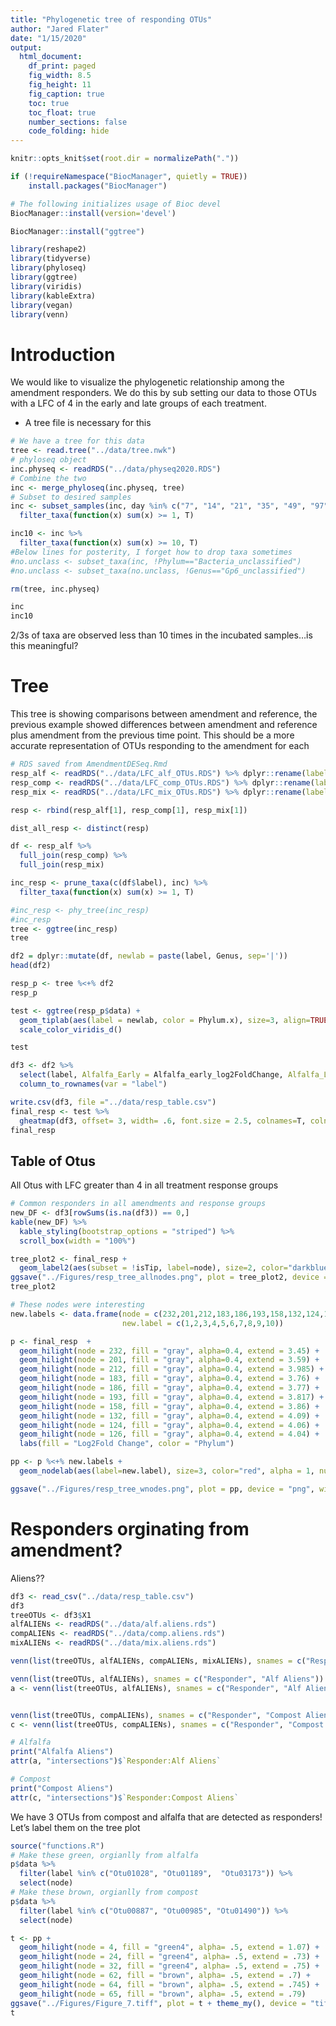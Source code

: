 ```yaml
---
title: "Phylogenetic tree of responding OTUs"
author: "Jared Flater"
date: "1/15/2020"
output:
  html_document:
    df_print: paged
    fig_width: 8.5
    fig_height: 11
    fig_caption: true
    toc: true
    toc_float: true
    number_sections: false
    code_folding: hide
---
```

```r
knitr::opts_knit$set(root.dir = normalizePath("."))
```

```r
if (!requireNamespace("BiocManager", quietly = TRUE))
    install.packages("BiocManager")

# The following initializes usage of Bioc devel
BiocManager::install(version='devel')

BiocManager::install("ggtree")
```

```r
library(reshape2)
library(tidyverse)
library(phyloseq)
library(ggtree)
library(viridis)
library(kableExtra)
library(vegan)
library(venn)
```
# Introduction
We would like to visualize the phylogenetic relationship among the amendment responders. We do this by sub setting our data to those OTUs with a LFC of 4 in the early and late groups of each treatment. 

* A tree file is necessary for this
```r
# We have a tree for this data
tree <- read.tree("../data/tree.nwk")
# phyloseq object
inc.physeq <- readRDS("../data/physeq2020.RDS")
# Combine the two
inc <- merge_phyloseq(inc.physeq, tree)
# Subset to desired samples
inc <- subset_samples(inc, day %in% c("7", "14", "21", "35", "49", "97")) %>%
  filter_taxa(function(x) sum(x) >= 1, T) 

inc10 <- inc %>%
  filter_taxa(function(x) sum(x) >= 10, T)
#Below lines for posterity, I forget how to drop taxa sometimes
#no.unclass <- subset_taxa(inc, !Phylum=="Bacteria_unclassified")
#no.unclass <- subset_taxa(no.unclass, !Genus=="Gp6_unclassified")

rm(tree, inc.physeq)
```
```r
inc
inc10
```
2/3s of taxa are observed less than 10 times in the incubated samples...is this meaningful? 

# Tree     

This tree is showing comparisons between amendment and reference, the previous example showed differences between amendment and reference plus amendment from the previous time point. This should be a more accurate representation of OTUs responding to the amendment for each 

```r
# RDS saved from AmendmentDESeq.Rmd
resp_alf <- readRDS("../data/LFC_alf_OTUs.RDS") %>% dplyr::rename(label = OTU)
resp_comp <- readRDS("../data/LFC_comp_OTUs.RDS") %>% dplyr::rename(label = OTU)
resp_mix <- readRDS("../data/LFC_mix_OTUs.RDS") %>% dplyr::rename(label = OTU)

resp <- rbind(resp_alf[1], resp_comp[1], resp_mix[1])

dist_all_resp <- distinct(resp)

df <- resp_alf %>%
  full_join(resp_comp) %>%
  full_join(resp_mix)
```

```r
inc_resp <- prune_taxa(c(df$label), inc) %>%
  filter_taxa(function(x) sum(x) >= 1, T)
```

```r
#inc_resp <- phy_tree(inc_resp)
#inc_resp
tree <- ggtree(inc_resp)
tree
```
```r
df2 = dplyr::mutate(df, newlab = paste(label, Genus, sep='|'))
head(df2)
```
```r
resp_p <- tree %<+% df2 
resp_p  

test <- ggtree(resp_p$data) +
  geom_tiplab(aes(label = newlab, color = Phylum.x), size=3, align=TRUE, linesize=.5) +
  scale_color_viridis_d()

test

```
```r

df3 <- df2 %>%
  select(label, Alfalfa_Early = Alfalfa_early_log2FoldChange, Alfalfa_Late = Alfalfa_late_log2FoldChange, Compost_Early = Compost_early_log2FoldChange, Compost_Late = Compost_late_log2FoldChange, Mix_Early = Mix_early_log2FoldChange, Mix_Late = Mix_late_log2FoldChange) %>%
  column_to_rownames(var = "label")

write.csv(df3, file ="../data/resp_table.csv")
final_resp <- test %>% 
  gheatmap(df3, offset= 3, width= .6, font.size = 2.5, colnames=T, colnames_angle=-45, hjust=0, color = "white") + scale_fill_viridis(option = "viridis")
final_resp
```

## Table of Otus    
All Otus with LFC greater than 4 in all treatment response groups
```r
# Common responders in all amendments and response groups
new_DF <- df3[rowSums(is.na(df3)) == 0,]
kable(new_DF) %>%
  kable_styling(bootstrap_options = "striped") %>%
  scroll_box(width = "100%")
```

```r
tree_plot2 <- final_resp +
  geom_label2(aes(subset = !isTip, label=node), size=2, color="darkblue", alpha=1) 
ggsave("../Figures/resp_tree_allnodes.png", plot = tree_plot2, device = "png", width = 18.5, height = 32, units = "cm", dpi = 350)
tree_plot2
```
```r
# These nodes were interesting
new.labels <- data.frame(node = c(232,201,212,183,186,193,158,132,124,126), 
                         new.label = c(1,2,3,4,5,6,7,8,9,10))

p <- final_resp  + 
  geom_hilight(node = 232, fill = "gray", alpha=0.4, extend = 3.45) + 
  geom_hilight(node = 201, fill = "gray", alpha=0.4, extend = 3.59) + 
  geom_hilight(node = 212, fill = "gray", alpha=0.4, extend = 3.985) + 
  geom_hilight(node = 183, fill = "gray", alpha=0.4, extend = 3.76) + 
  geom_hilight(node = 186, fill = "gray", alpha=0.4, extend = 3.77) + 
  geom_hilight(node = 193, fill = "gray", alpha=0.4, extend = 3.817) + 
  geom_hilight(node = 158, fill = "gray", alpha=0.4, extend = 3.86) + 
  geom_hilight(node = 132, fill = "gray", alpha=0.4, extend = 4.09) + 
  geom_hilight(node = 124, fill = "gray", alpha=0.4, extend = 4.06) + 
  geom_hilight(node = 126, fill = "gray", alpha=0.4, extend = 4.04) + 
  labs(fill = "Log2Fold Change", color = "Phylum")

pp <- p %<+% new.labels +
  geom_nodelab(aes(label=new.label), size=3, color="red", alpha = 1, nudge_x =- .1, nudge_y = .5)

ggsave("../Figures/resp_tree_wnodes.png", plot = pp, device = "png", width = 19, height = 32, units = "cm", dpi = 350)
```

# Responders orginating from amendment? 

Aliens??

```r
df3 <- read_csv("../data/resp_table.csv")
df3
treeOTUs <- df3$X1
alfALIENs <- readRDS("../data/alf.aliens.rds")
compALIENs <- readRDS("../data/comp.aliens.rds")
mixALIENs <- readRDS("../data/mix.aliens.rds")

venn(list(treeOTUs, alfALIENs, compALIENs, mixALIENs), snames = c("Responder", "Alf Aliens", "Compost Aliens", "Mix Aliens"))

venn(list(treeOTUs, alfALIENs), snames = c("Responder", "Alf Aliens"))
a <- venn(list(treeOTUs, alfALIENs), snames = c("Responder", "Alf Aliens"))


venn(list(treeOTUs, compALIENs), snames = c("Responder", "Compost Aliens"))
c <- venn(list(treeOTUs, compALIENs), snames = c("Responder", "Compost Aliens"))
```
```r
# Alfalfa
print("Alfalfa Aliens")
attr(a, "intersections")$`Responder:Alf Aliens`

# Compost
print("Compost Aliens")
attr(c, "intersections")$`Responder:Compost Aliens`
```
    
We have 3 OTUs from compost and alfalfa that are detected as responders! Let's label them on the tree plot

```r
source("functions.R")
# Make these green, orgianlly from alfalfa
p$data %>%
  filter(label %in% c("Otu01028", "Otu01189",  "Otu03173")) %>%
  select(node)
# Make these brown, orgianlly from compost
p$data %>%
  filter(label %in% c("Otu00887", "Otu00985", "Otu01490")) %>%
  select(node)

t <- pp + 
  geom_hilight(node = 4, fill = "green4", alpha= .5, extend = 1.07) + 
  geom_hilight(node = 24, fill = "green4", alpha= .5, extend = .73) + 
  geom_hilight(node = 32, fill = "green4", alpha= .5, extend = .75) + 
  geom_hilight(node = 62, fill = "brown", alpha= .5, extend = .7) + 
  geom_hilight(node = 64, fill = "brown", alpha= .5, extend = .745) + 
  geom_hilight(node = 65, fill = "brown", alpha= .5, extend = .79) 
ggsave("../Figures/Figure_7.tiff", plot = t + theme_my(), device = "tiff", width = 19, height = 32, units = "cm", dpi = 500)
t
```

